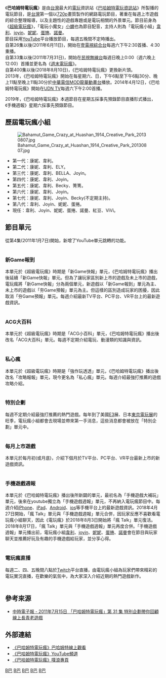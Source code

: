 {{otheruses|other=前身節目|超級電玩瘋}}
{{Note24hUTC+8}}

{{Infobox television
| 名稱 = 巴哈姆特電玩瘋
| 圖片 =
| 圖說 =
| 分類 = [[娛樂|娛樂]]電玩節目
| 演出 = 
| 主持 = [[陳韋利|韋利]]<br/>[[joyin|joyin]]<br/>[[妮妮|妮妮]]<br/>[[蛋捲|蛋捲]]<br/>[[諾曼|諾曼]]<br/>
| 配音 = [[小嫻|小嫻]]<br/>[[Atsirt|Atsirt]]<br/>
| 標語 = 
| 國家 = {{ROC-TW}}
| 語言 = [[漢語|中文]]
| 製片人 = 陳建仁
| runtime              = 23分鐘（無廣告）<br/>30分鐘（含廣告）
| company              = [[巴哈姆特電玩資訊站|巴哈姆特電玩資訊站]]
| distributor          = 
| channel              = [[Youtube|Youtube]]、[[巴哈姆特電玩資訊站|巴哈姆特電玩資訊站]]
| picture_format       = [[720p|720p]]
| audio_format         = [[立體聲|立體聲]]
| first_run            = {{TWN}}
| first_aired          = {{start date|2010|12|17}}
| last_aired           = 

| channel_1            = [[壹综合|壹综合]]
| picture_format_1     = [[高畫質電視|高畫質電視]]
| audio_format_1       = [[立體聲|立體聲]]
| first_run_1          = {{TWN}}
| first_aired_1        = {{start date|2011|6|11}}
| last_aired_1         = {{end date|2011|9|24}}

| channel_2            = [[民視|民視]]（[[週末電玩瘋|週末電玩瘋]]）
| picture_format_2     = [[標準畫質電視|標準畫質電視]]
| audio_format_2       = [[立體聲|立體聲]]
| first_run_2          = {{TWN}}
| first_aired_2        = {{start date|2011|7|31}}
| last_aired_2         = {{end date|2012|6|2}}

| channel_3            = [[UDN_TV|UDN TV]]
| picture_format_3     = [[高畫質電視|高畫質電視]]
| audio_format_3       = [[立體聲|立體聲]]
| first_run_3          = {{TWN}}
| first_aired_3        = {{start date|2014|4|12}}
| last_aired_3         = 
| 晚於 = [[超級電玩瘋|超級電玩瘋]]

| 官方網站 =[https://www.youtube.com/user/bahagamecrazy  《巴哈姆特電玩瘋》Youtube頻道]<br />[http://gnn.gamer.com.tw/gamecrazy.php 《巴哈姆特電玩瘋》巴哈姆特線上觀看]}}


《'''巴哈姆特電玩瘋'''》是由[[台灣|台灣]]最大的[[電玩|電玩]]資訊站《[[巴哈姆特電玩資訊站|巴哈姆特電玩資訊站]]》所製播的電玩節目，是[[台灣|台灣]]第一個以[[720p|720p]]畫質製作的網路電玩節目，著重在每週上市遊戲的綜合整理報導，以及主題性的遊戲專題或是電玩相關的外景單元。節目前身為《[[超級電玩瘋|超級電玩瘋]]》，「電玩小魔女」[[小嫻|小嫻]]也為節目配音，主持人則為「電玩瘋小組」[[陳韋利|韋利]]、[[joyin|joyin]]、[[妮妮|妮妮]]、[[蛋捲|蛋捲]]、[[諾曼|諾曼]]。<br/>

節目採用[[YouTube|YouTube]]平台播放節目，每週五晚間不定時播出。<br/>

自第26集以後(2011年6月11日)，開始在[[壹電視綜合台|壹電視綜合台]]每週六下午2:30首播、4:30重播。<br/>

自第33集以後(2011年7月31日)，開始在[[民視無線台|民視無線台]]每週日晚上0:00（週六晚上12:00）首播並更名為《[[週末電玩瘋|週末電玩瘋]]》。<br/>

自第400集以後(2018年8月10日)，《巴哈姆特電玩瘋》更換新片頭。<br/>

2013年，《巴哈姆特電玩瘋》開始在每星期六、日，下午6點至下午6點30分、晚上11點至晚上11點30分於[[中華電信MOD|中華電信MOD]][[龍華動畫台|龍華動畫台]]播放。2014年4月12日，《巴哈姆特電玩瘋》開始在[[UDN_TV|UDN TV]]每週六下午2:00首播。

2019年，《巴哈姆特電玩瘋》本週節目在星期五採事先預錄節目直播形式播出，《手機週報》星期六採事先預錄節目。

==歷屆電玩瘋小組==
[[File:Bahamut_Game_Crazy_at_Huashan_1914_Creative_Park_20130807.jpg|thumb]]
*第一代：康妮、韋利。
*第二代：康妮、韋利、ELY。
*第三代：康妮、韋利、BELLA、Joyin。
*第四代：康妮、韋利、Joyin。
*第五代：康妮、韋利、Becky、箐箐。
*第六代：康妮、韋利、Joyin。
*第七代：康妮、韋利、Joyin、Becky(不定期主持)。
*第八代：韋利、Joyin、妮妮、蛋捲。
*現任：韋利、Joyin、妮妮、蛋捲、諾曼、紅豆、ViVi。

==節目單元==
從第4集(2011年1月7日)開始，新增了YouTube單元跳轉的功能。<br/><br/>

=== 新Game報到 ===
本單元於《超級電玩瘋》時期是「新Game快報」單元，《巴哈姆特電玩瘋》播出後延續「新Game快報」單元。但為了讓玩家區別新上市的遊戲及未上市的遊戲，電玩瘋將「新Game快報」分為兩個單元，新遊戲以「新Game報到」單元為主、未上市的遊戲以「夯Game預報」單元為主。但這樣的區別造成玩家的困擾，因此取消「夯Game預報」單元。每週介紹最新TV平台、PC平台、VR平台上的最新遊戲資訊。<br/><br/>

=== ACG大百科 ===
本單元於《超級電玩瘋》時期是「ACG小百科」單元，《巴哈姆特電玩瘋》播出後改名「ACG大百科」單元。每週不定期介紹電玩、動漫類的知識與資訊。<br/><br/>

===私心瘋===
本單元於《超級電玩瘋》時期是「強作玩透透」單元，《巴哈姆特電玩瘋》播出後改名「攻略報報」單元，現今更名為「私心瘋」單元。每週介紹最強打推薦的遊戲攻略介紹。<br/><br/>

===特別企劃===
每週不定期介紹最強打推薦的熱門遊戲。每年到了美國[[E3电子娱乐展|E3]]展、日本[[東京電玩展|東京電玩展]]的旺季，電玩瘋小組都會去現場並帶來第一手消息，這些消息都會被放在「特別企劃」單元中。<br/><br/>

===每月上市遊戲===
本單元於每月初(或月底)，介紹下個月於TV平台、PC平台、VR平台最新上市的新遊戲資訊。<br/><br/>

=== 手機遊戲週報 ===
本單元於《巴哈姆特電玩瘋》播出後所新闢的單元，最初名為「手機遊戲大補玩」單元，後來在youtube獨立為「手機遊戲週報」單元，不再納入電玩瘋節目中。每週介紹[[iPhone|iPhone]]、[[iPad|iPad]]、[[Android|Android]]、[[ios|ios]]等手機平台上的最新遊戲資訊。2018年4月27日開始，「瘋 Talk」單元與「手機遊戲週報」單元合併，因玩家反應不喜歡看電玩瘋小組聊天，因此《電玩瘋》於2018年8月3日開始將「瘋 Talk」單元復活。2018年8月17日，「瘋 Talk」單元與「手機遊戲週報」單元再度合併。「手機遊戲週報」單元播出前，電玩瘋小組[[陳韋利|韋利]]、[[joyin|joyin]]、[[妮妮|妮妮]]、[[蛋捲|蛋捲]]、[[諾曼|諾曼]]會在節目與玩家聊天並推薦好玩及有趣的手機遊戲給玩家，並分享心得。<br/><br/>

===電玩瘋直播===
每週二、四、五晚間八點於[[Twitch|Twitch]]平台直播，由電玩瘋小組為玩家們帶來精彩的電玩實況直播，在歡樂的氣氛中，為大家深入介紹近期的熱門遊戲新作。<br/><br/>

== 參考來源 ==

* [https://web.archive.org/web/20110721082052/http://news.chinatimes.com/tech/171710/172011071600515.html 中時電子報 - 2011年7月15日 「巴哈姆特電玩瘋」第 31 集 特別企劃帶你回顧線上長青老遊戲]


==外部連結==
* [http://gnn.gamer.com.tw/gamecrazy.php 《巴哈姆特電玩瘋》巴哈姆特線上觀看] {{Wayback|url=http://gnn.gamer.com.tw/gamecrazy.php |date=20210315082330 }}
* [https://www.youtube.com/user/bahagamecrazy 《巴哈姆特電玩瘋》YouTube頻道] {{Wayback|url=https://www.youtube.com/user/bahagamecrazy |date=20210303121641 }}
* [http://www.plurk.com/gamecrazy 《巴哈姆特電玩瘋》噗浪專頁] {{Wayback|url=http://www.plurk.com/gamecrazy |date=20150924074514 }}


{{電視節目的變遷
|電視台= {{flagicon|Taiwan}} [[壹電視綜合台|壹電視綜合台]]	
|播放檔次= 星期六14:30~15:00
|節目名稱= 巴哈姆特電玩瘋<br />（2011.06.11 - 2011.09.24 ）
|上一節目= (新設時段)
|下一節目= [[嬌媽媽廚房|嬌媽媽廚房]]
}}

{{電視節目的變遷|
電視台={{flagicon|ROC}}[[民視無線台|民視無線台]]|
播放檔次=星期日00:00~00:30|
節目名稱=週末電玩瘋<br />（2011.7.31 -  2012.6.2）|
上一節目=[[電玩大聯盟|電玩大聯盟]]<br/>（2009.5.24 - 2011.7.23）|
下一節目=[[豬哥會社|豬哥秀精華版]]<br/>（2012.6.9 - 至今）|
|
}}

{{電視節目的變遷|
電視台={{flagicon|ROC}}[[UDN_TV|UDN TV]]|
播放檔次=星期六02:00~02:30|
節目名稱=巴哈姆特電玩瘋<br />（2014.4.12 - ）|
上一節目=未知|
下一節目=|
|
}}

{{電視節目的變遷|
電視台={{flagicon|ROC}}[[龍華動畫台|龍華動畫台]]|
播放檔次=每星期六、日18:00~18:30<br />每星期六、日23:00~23:30|
節目名稱=巴哈姆特電玩瘋<br />（2013 - ）|
上一節目=未知|
下一節目=|
|
}}

{{Portal bar|台灣}}
[[Category:電玩節目|B巴]]
[[Category:壹電視節目|B巴]]
[[Category:民視電視節目|B巴]]
[[Category:UDN_TV節目|B巴]]
[[Category:龍華動畫台節目|B巴]]